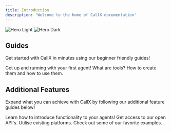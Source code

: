 ```yaml
---
title: Introduction
description: 'Welcome to the home of CallX documentation'
---
```


<img alt="Hero Light" classname="block dark:hidden" src="/images/hero-light.svg" />

<img alt="Hero Dark" classname="hidden dark:block" src="/images/hero-dark.svg" />

## Guides

Get started with CallX in minutes using our beginner friendly guides!

<CardGroup cols={2}>
  <Card title="Quickstart" icon="pen-to-square" href="/quickstart">
    Get up and running with your first agent!
  </Card>

  <Card title="Tools" icon="screwdriver-wrench" href="/development">
    What are tools? How to create them and how to use them.
  </Card>
</CardGroup>

## Additional Features

Expand what you can achieve with CallX by following our additional feature guides below!

<CardGroup cols={2}>
  <Card title="Webhooks" icon="webhook" href="https://mintlify.com/docs/settings/global">
    Learn how to introduce functionality to your agents!
  </Card>

  <Card title="Reference APIs" icon="code" href="https://mintlify.com/docs/api-playground/openapi">
    Get access to our open API's.
  </Card>

  <Card title="Integrations" icon="Plug" href="https://mintlify.com/docs/components/accordion">
    Utilise existing platforms.
  </Card>

  <Card title="Get Inspiration" icon="stars" href="https://mintlify.com/customers">
    Check out some of our favorite examples.
  </Card>
</CardGroup>